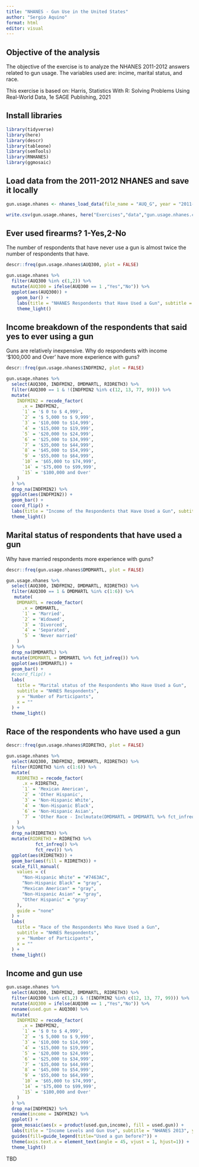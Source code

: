 ```yaml
---
title: "NHANES - Gun Use in the United States"
author: "Sergio Aquino"
format: html
editor: visual
---
```


## Objective of the analysis

The objective of the exercise is to analyze the NHANES 2011-2012 answers related to gun usage. The variables used are: incime, marital status, and race.

This exercise is based on: Harris, Statistics With R: Solving Problems Using Real-World Data, 1e SAGE Publishing, 2021

## Install libraries

```r
library(tidyverse)
library(here)
library(descr)
library(tableone)
library(semTools)
library(RNHANES)
library(ggmosaic)
```

## Load data from the 2011-2012 NHANES and save it locally 

```r
gun.usage.nhanes <- nhanes_load_data(file_name = "AUQ_G", year = "2011-2012",demographics = TRUE)

write.csv(gun.usage.nhanes, here("Exercises","data","gun.usage.nhanes.csv"))
```

## Ever used firearms? 1-Yes,2-No

The number of respondents that have never use a gun is almost twice the number of respondents that have.

```r
descr::freq(gun.usage.nhanes$AUQ300, plot = FALSE)

gun.usage.nhanes %>%
  filter(AUQ300 %in% c(1,2)) %>% 
  mutate(AUQ300 = ifelse(AUQ300 == 1 ,"Yes","No")) %>% 
  ggplot(aes(AUQ300)) +
    geom_bar() +
    labs(title = "NHANES Respondents that Have Used a Gun", subtitle = "Number of participants", x = "Ever used a gun?")+
    theme_light()
```

## Income breakdown of the respondents that said yes to ever using a gun

Guns are relatively inexpensive. Why do respondents with income '$100,000 and Over' have more experience with guns? 

```r
descr::freq(gun.usage.nhanes$INDFMIN2, plot = FALSE)

gun.usage.nhanes %>%
  select(AUQ300, INDFMIN2, DMDMARTL, RIDRETH3) %>%
  filter(AUQ300 == 1 & !(INDFMIN2 %in% c(12, 13, 77, 99))) %>%
  mutate(
    INDFMIN2 = recode_factor(
      .x = INDFMIN2,
      `1` = '$ 0 to $ 4,999',
      `2` = '$ 5,000 to $ 9,999',
      `3` = '$10,000 to $14,999',
      `4` = '$15,000 to $19,999',
      `5` = '$20,000 to $24,999',
      `6` = '$25,000 to $34,999',
      `7` = '$35,000 to $44,999',
      `8` = '$45,000 to $54,999',
      `9` = '$55,000 to $64,999',
      `10` = '$65,000 to $74,999',
      `14` = '$75,000 to $99,999',
      `15` = '$100,000 and Over'
    )
  ) %>%
  drop_na(INDFMIN2) %>%
  ggplot(aes(INDFMIN2)) +
  geom_bar() +
  coord_flip() +
  labs(title = "Income of the Respondents that Have Used a Gun", subtitle = "Levels of Income", y = "Number of Participants", x="") +
  theme_light()

```

## Marital status of respondents that have used a gun

Why have married respondents more experience with guns?

```r
descr::freq(gun.usage.nhanes$DMDMARTL, plot = FALSE)

gun.usage.nhanes %>%
  select(AUQ300, INDFMIN2, DMDMARTL, RIDRETH3) %>%
  filter(AUQ300 == 1 & DMDMARTL %in% c(1:6)) %>%
   mutate(
    DMDMARTL = recode_factor(
      .x = DMDMARTL,
      `1` =	'Married',
      `2` =	'Widowed',
      `3` =	'Divorced',
      `4` =	'Separated',
      `5` =	'Never married'
    )
  ) %>%
  drop_na(DMDMARTL) %>%
  mutate(DMDMARTL = DMDMARTL %>% fct_infreq()) %>% 
  ggplot(aes(DMDMARTL)) +
  geom_bar() +
  #coord_flip() +
  labs(
    title = "Marital status of the Respondents Who Have Used a Gun",
    subtitle = "NHNES Respondents",
    y = "Number of Participants",
    x = ""
  ) +
  theme_light()
```

## Race of the respondents who have used a gun

```r
descr::freq(gun.usage.nhanes$RIDRETH3, plot = FALSE)

gun.usage.nhanes %>%
  select(AUQ300, INDFMIN2, DMDMARTL, RIDRETH3) %>%
  filter(RIDRETH3 %in% c(1:6)) %>%
  mutate(
    RIDRETH3 = recode_factor(
      .x = RIDRETH3,
      `1` =	'Mexican American',
      `2` =	'Other Hispanic',
      `3` =	'Non-Hispanic White',
      `4` =	'Non-Hispanic Black',
      `6` =	'Non-Hispanic Asian',
      `7` =	'Other Race - Inclmutate(DMDMARTL = DMDMARTL %>% fct_infreq()) %>% uding Multi-Racial'
    )
  ) %>%
  drop_na(RIDRETH3) %>%
  mutate(RIDRETH3 = RIDRETH3 %>% 
           fct_infreq() %>% 
           fct_rev()) %>%
  ggplot(aes(RIDRETH3)) +
  geom_bar(aes(fill = RIDRETH3)) +
  scale_fill_manual(
    values = c(
      "Non-Hispanic White" = "#7463AC",
      "Non-Hispanic Black" = "gray",
      "Mexican American" = "gray",
      "Non-Hispanic Asian" = "gray",
      "Other Hispanic" = "gray"
    ),
    guide = "none"
  ) +
  labs(
    title = "Race of the Respondents Who Have Used a Gun",
    subtitle = "NHNES Respondents",
    y = "Number of Participants",
    x = ""
  ) +
  theme_light()
```

## Income and gun use

```r
gun.usage.nhanes %>%
  select(AUQ300, INDFMIN2, DMDMARTL, RIDRETH3) %>%
  filter(AUQ300 %in% c(1,2) & !(INDFMIN2 %in% c(12, 13, 77, 99))) %>%
  mutate(AUQ300 = ifelse(AUQ300 == 1 ,"Yes","No")) %>%
  rename(used.gun = AUQ300) %>%
  mutate(
    INDFMIN2 = recode_factor(
      .x = INDFMIN2,
      `1` = '$ 0 to $ 4,999',
      `2` = '$ 5,000 to $ 9,999',
      `3` = '$10,000 to $14,999',
      `4` = '$15,000 to $19,999',
      `5` = '$20,000 to $24,999',
      `6` = '$25,000 to $34,999',
      `7` = '$35,000 to $44,999',
      `8` = '$45,000 to $54,999',
      `9` = '$55,000 to $64,999',
      `10` = '$65,000 to $74,999',
      `14` = '$75,000 to $99,999',
      `15` = '$100,000 and Over'
    )
  ) %>%
  drop_na(INDFMIN2) %>%
  rename(income = INDFMIN2) %>%
  ggplot() +
  geom_mosaic(aes(x = product(used.gun,income), fill = used.gun)) +
  labs(title = "Income Levels and Gun Use", subtitle = "NHANES 2013", y = "", x="") +
  guides(fill=guide_legend(title="Used a gun before?")) +
  theme(axis.text.x = element_text(angle = 45, vjust = 1, hjust=1)) +
  theme_light()


```

TBD

##

```r

```

